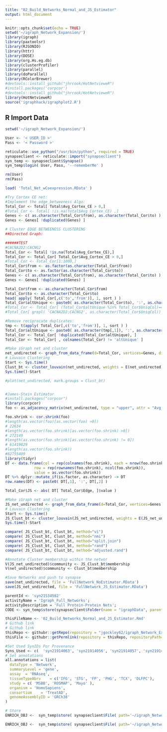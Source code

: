 ```yaml
---
title: "02_Build_Networks_Normal_and_JS_Estimator"
output: html_document
---
```


```r
knitr::opts_chunk$set(echo = TRUE)
setwd('~/igraph_Network_Expansion/')
library(igraph)
library(paxtoolsr)
library(RJSONIO)
library(httr)
library(DOSE)
library(org.Hs.eg.db)
library(clusterProfiler)
library(parallel)
library(doParallel)
library(RColorBrewer)
#devtools::install_github("jhrcook/HotNetvieweR")
#install.packages('corpcor')
#devtools::install_github("jhrcook/HotNetvieweR")
library(HotNetvieweR)
source('igraphhack/igraphplot2.R')
```

## R Import Data

```r
setwd('~/igraph_Network_Expansion/')

User <- '< USER_ID >'
Pass <- '< Password >'

reticulate::use_python("/usr/bin/python", required = TRUE)
synapseclient <- reticulate::import("synapseclient")
syn_temp <- synapseclient$Synapse()
syn_temp$login( User, Pass, '--rememberMe' )

rm(User)
rm(Pass)

load( 'Total_Net_wCoexpression.RData' )

```


```r
#Try Cortex CE net:
#Implement the edge_betweeness Algo:
Total_Cor <- Total[ Total$Avg_Cortex_CE > 0,]
#Total_Cor <- Total[ !is.na(Total$Avg_Cortex_CE) ,]
Genes <- c( as.character(Total_Cor$from), as.character(Total_Cor$to) )
Genes <- Genes[ !duplicated(Genes) ]

# Cluster EDGE BETWEENESS CLUSTERING
##Directed Graph:

######TEST
#CACNA2D2:CACNG2
Total_Cor <- Total[ !is.na(Total$Avg_Cortex_CE),]
Total_Cor <- Total_Cor[ Total_Cor$Avg_Cortex_CE > 0,]
#Total_Cor <- Total_Cor[1:1000,]
Total_Cor$from <- as.factor(as.character(Total_Cor$from))
Total_Cor$to <- as.factor(as.character(Total_Cor$to))
Genes <- c( as.character(Total_Cor$from), as.character(Total_Cor$to) )
Genes <- Genes[ !duplicated(Genes) ]

Total_Cor$from <- as.character(Total_Cor$from)
Total_Cor$to <- as.character(Total_Cor$to)
head( apply( Total_Cor[,c('to','from')], 1, sort ) )
Total_Cor$altUnique <- paste0( as.character(Total_Cor$to), ':', as.character(Total_Cor$from), '-', as.character(Total_Cor$interaction) )
#Total_Cor <- Total_Cor[ (Total_Cor$altUnique %in% Total_Cor$UniqCol)==F ,]
#Total_Cor[ grepl( 'CACNA2D2:CACNG2', as.character(Total_Cor$UniqCol)) | grepl( 'CACNG2:CACNA2D2', as.character(Total_Cor$UniqCol)), ]

#Remove reciprocate duplicates:
tmp <- t(apply( Total_Cor[,c('to','from')], 1, sort ) ) 
Total_Cor$altUnique <- paste0( as.character(tmp[,1]), ':', as.character(tmp[,2]), '-', as.character(Total_Cor$interaction) )
Total_Cor <- Total_Cor[ !duplicated(Total_Cor$altUnique), ]
Total_Cor <- Total_Cor[ , colnames(Total_Cor) != 'altUnique' ]

#Make iGraph net and cluster
net_undirected <- graph_from_data_frame(d=Total_Cor, vertices=Genes, directed=F) 
# Louvain Clustering
Start <- Sys.time()
Clust_bt <- cluster_louvain(net_undirected, weights = E(net_undirected)$Avg_Cortex_CE)
Sys.time()-Start

#plot(net_undirected, mark.groups = Clust_bt)


#James-Stein Estimator
#install.packages("corpcor")
library(corpcor)
foo <- as_adjacency_matrix(net_undirected, type = "upper", attr = "Avg_Cortex_CE", edges = FALSE, names = TRUE)#, sparse = igraph_opt("sparsematrices"))

foo.shrink <- cor.shrink(foo)
#length(as.vector(foo)[as.vector(foo) >0])
# 22634
#length(as.vector(foo.shrink)[as.vector(foo.shrink) >0])
# 272149
#length(as.vector(foo.shrink)[as.vector(foo.shrink) != 0])
# 61419829
#length(as.vector(foo.shrink))
#82755409
library(tidyr)
DT <- data.frame(col = rep(colnames(foo.shrink), each = nrow(foo.shrink)), 
             row = rep(rownames(foo.shrink), ncol(foo.shrink)), 
             value = as.vector(foo.shrink))
DT %>% dplyr::mutate_if(is.factor, as.character) -> DT
row.names(DT) <- paste0( DT[,1], ':', DT[,2] )

Total_Cor$JS <- abs( DT[ Total_Cor$Edge, ]$value )

#Make iGraph net and cluster
JS_net_undirected <- graph_from_data_frame(d=Total_Cor, vertices=Genes, directed=F) 
# Louvain Clustering
Start <- Sys.time()
JS_Clust_bt <- cluster_louvain(JS_net_undirected, weights = E(JS_net_undirected)$JS)
Sys.time()-Start

compare( JS_Clust_bt, Clust_bt, method="vi")
compare( JS_Clust_bt, Clust_bt, method="nmi")
compare( JS_Clust_bt, Clust_bt, method="split.join")
compare( JS_Clust_bt, Clust_bt, method="rand")
compare( JS_Clust_bt, Clust_bt, method="adjusted.rand")

#Annotate Cluster membership within the networ
V(JS_net_undirected)$community <- JS_Clust_bt$membership
V(net_undirected)$community <- Clust_bt$membership

#Save Networks and push to synapse
save(net_undirected, file = 'FullNetwork_NoEstimator.RData')
save(JS_net_undirected, file = 'FullNetwork_JS_Estimator.RData')

parentId <- 'syn21534582'
activityName = 'Igraph_Full_Networks';
activityDescription = 'Full Protein-Protein Nets';
CODE <- syn_temp$store(synapseclient$Folder(name = "igraphData", parentId = parentId))

thisFileName <- '02_Build_Networks_Normal_and_JS_Estimator.Rmd'
# Github link
# Github link
thisRepo <- githubr::getRepo(repository = "jgockley62/igraph_Network_Expansion", ref="branch", refName='master')
thisFile <- githubr::getPermlink(repository = thisRepo, repositoryPath=paste0('code/',thisFileName))

#Set Used SynIDs For Provenance
Syns_Used <- c(  'syn21914063', 'syn21914056', 'syn21914057', 'syn21914059', 'syn21914061', 'syn21914064', 'syn21914065', 'syn21914070', 'syn21914071', 'syn21914072', 'syn21914078', 'syn21914082', 'syn21914083', 'syn21914087', 'syn21914090', 'syn21914091', 'syn21914093', 'syn21914094', 'syn21914074', 'syn21630206', 'syn21592277', 'syn21655283', 'syn21965435', 'syn21785669', 'syn21911919', 'syn21898644' )
# Set annotations
all.annotations = list(
  dataType = 'Network',
  summaryLevel = 'gene',
  assay	 = 'RNAseq',
  tissueTypeAbrv	= c('IFG', 'STG', 'FP', 'PHG', 'TCX', 'DLFPC'), 
  study = c( 'MSBB', 'ROSMAP', 'Mayo' ), 
  organism = 'HomoSapiens',
  consortium	= 'TreatAD',
  genomeAssemblyID = 'GRCh38'
)

# Store  
ENRICH_OBJ <-  syn_temp$store( synapseclient$File( path='~/igraph_Network_Expansion/', name = 'FullNetwork_NoEstimator.RData', parentId=CODE$properties$id ), used = Syns_Used, executed = thisFile, activityName = activityName, activityDescription = activityDescription)

ENRICH_OBJ <-  syn_temp$store( synapseclient$File( path='~/igraph_Network_Expansion/', name = 'FullNetwork_JS_Estimator.RData', parentId=CODE$properties$id ), used = Syns_Used, executed = thisFile, activityName = activityName, activityDescription = activityDescription)

```